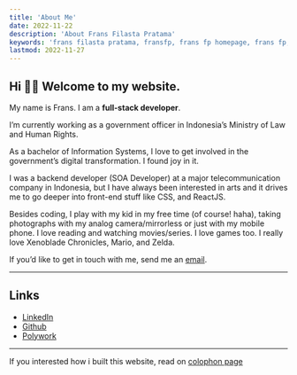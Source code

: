 ```yaml
---
title: 'About Me'
date: 2022-11-22
description: 'About Frans Filasta Pratama'
keywords: 'frans filasta pratama, fransfp, frans fp homepage, frans fp, frans filasta, tentang frans filasta pratama'
lastmod: 2022-11-27
---
```


## Hi 👋🏻 Welcome to my website.

My name is Frans. I am a **full-stack developer**.

I’m currently working as a government officer in Indonesia’s Ministry of Law and Human Rights.

As a bachelor of Information Systems, I love to get involved in the government’s digital transformation. I found joy in it.

I was a backend developer (SOA Developer) at a major telecommunication company in Indonesia, but I have always been interested in arts and it drives me to go deeper into front-end stuff like CSS, and ReactJS.

Besides coding, I play with my kid in my free time (of course! haha), taking photographs with my analog camera/mirrorless or just with my mobile phone. I love reading and watching movies/series. I love games too. I really love Xenoblade Chronicles, Mario, and Zelda.

If you’d like to get in touch with me, send me an [email](mailto:fransfilastap@live.com).

---

## Links

- [LinkedIn](https://www.linkedin.com/in/fransfilastap)
- [Github](https://github.com/fransfilastap)
- [Polywork](https://poly.me/fransfilasta_pra)

---

If you interested how i built this website, read on [colophon page](colophon)